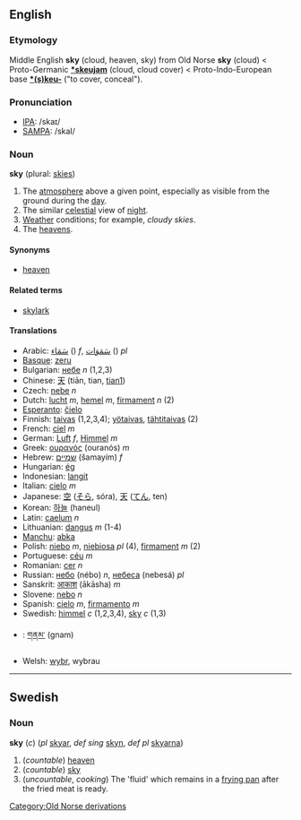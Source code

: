 ==English==

===Etymology===
Middle English '''sky''' (cloud, heaven, sky) from Old Norse '''sky''' (cloud) < Proto-Germanic '''[[*skeujam]]''' (cloud, cloud cover) < Proto-Indo-European base '''[[*(s)keu-]]''' ("to cover, conceal").

===Pronunciation===
*[[w:IPA|IPA]]: /skaɪ/
*[[w:SAMPA|SAMPA]]: /skaI/

===Noun===
'''sky''' (plural: [[skies]])
# The [[atmosphere]] above a given point, especially as visible from the ground during the [[day]].
# The similar [[celestial]] view of [[night]].
# [[Weather]] conditions; for example, ''cloudy skies''.
# The [[heavens]].

==== Synonyms====
*[[heaven]]

====Related terms====
*[[skylark]]

==== Translations ====
*Arabic: [[سماء|سَمَاء]] ({{IPA|sámaː’}}) ''f'', [[سموات|سَمَوَات]] ({{IPA|samawáːt}}) ''pl''
*[[Basque]]: [[zeru]]
*Bulgarian: [[небе]] ''n'' (1,2,3)
*Chinese: [[天]] (tiān, tian, [[tian1]])
*Czech: [[nebe]]  ''n''
*Dutch: [[lucht]] ''m'', [[hemel]] ''m'', [[firmament]] ''n'' (2)
*[[Esperanto]]: [[ĉielo]]
*Finnish: [[taivas]] (1,2,3,4); [[yötaivas]], [[tähtitaivas]] (2)
*French: [[ciel]] ''m''
*German: [[Luft]] ''f'', [[Himmel]] ''m''
*Greek: [[ουρανός]] (ouranós) ''m''
*Hebrew: [[שמיים]] (šamayím) ''f''
*Hungarian: [[ég]]
*Indonesian: [[langit]]
*Italian: [[cielo]] ''m''
*Japanese: [[空]] ([[そら]], sóra), [[天]] ([[てん]], ten)
*Korean: [[하늘]] (haneul)
*Latin: [[caelum]] ''n''
*Lithuanian: [[dangus]] ''m'' (1-4)
*[[Manchu]]: [[abka]]
*Polish: [[niebo]] ''m'', [[niebiosa]] ''pl'' (4), [[firmament]] ''m'' (2)
*Portuguese: [[céu]] ''m''
*Romanian: [[cer]] ''n''
*Russian: [[небо]] (nébo) ''n'', [[небо|небеса]] (nebesá) ''pl''
*Sanskrit: [[आकाश]] (ākāsha) ''m''
*Slovene: [[nebo]] ''n''
*Spanish: [[cielo]] ''m'', [[firmamento]] ''m''
*Swedish: [[himmel]] ''c'' (1,2,3,4), [[sky#Swedish|sky]] ''c'' (1,3)
*{{bo}}: [[གནམ་]] (gnam)
*Welsh: [[wybr]], wybrau

----

==Swedish==
===Noun===
'''sky''' (''c'') (''pl'' [[skyar]], ''def sing'' [[skyn]], ''def pl'' [[skyarna]])

#(''countable'') [[heaven]]
#(''countable'') [[sky#English|sky]]
#(''uncountable'', ''cooking'') The 'fluid' which remains in a [[frying pan]] after the fried meat is ready.
[[Category:Old Norse derivations]]